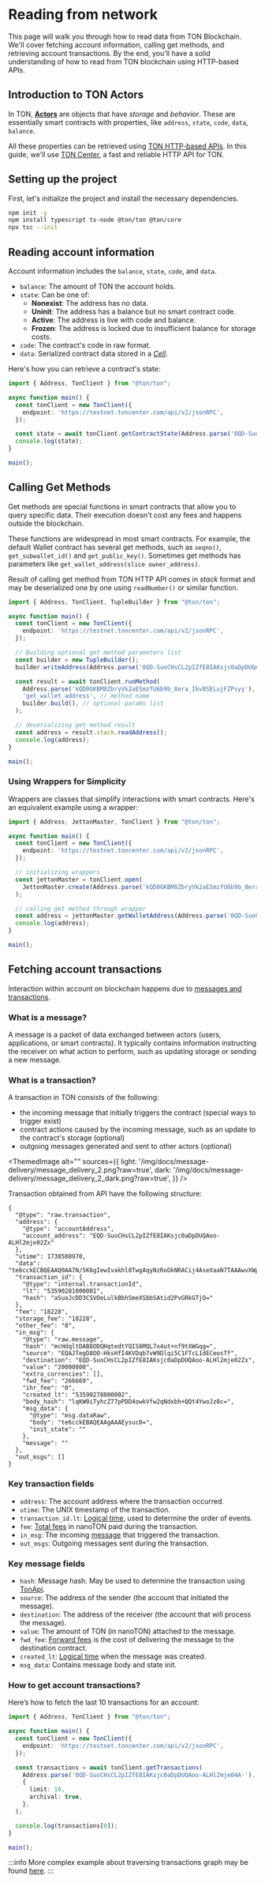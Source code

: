 
# Reading from network

This page will walk you through how to read data from TON Blockchain. We'll cover fetching account information, calling get methods, and retrieving account transactions. By the end, you'll have a solid understanding of how to read from TON blockchain using HTTP-based APIs.


## Introduction to TON Actors

In TON, [**Actors**](/v3/concepts/dive-into-ton/ton-blockchain/blockchain-of-blockchains#single-actor/) are objects that have *storage* and *behavior*. These are essentially smart contracts with properties, like `address`, `state`, `code`, `data`, `balance`.

All these properties can be retrieved using [TON HTTP-based APIs](/v3/guidelines/dapps/apis-sdks/ton-http-apis/). In this guide, we'll use [TON Center](https://toncenter.com/), a fast and reliable HTTP API for TON.

## Setting up the project

First, let's initialize the project and install the necessary dependencies.

```bash
npm init -y
npm install typescript ts-node @ton/ton @ton/core
npx tsc --init
```

## Reading account information

Account information includes the `balance`, `state`, `code`, and `data`.
- `balance`: The amount of TON the account holds.
- `state`: Can be one of:
  - **Nonexist**: The address has no data.
  - **Uninit**: The address has a balance but no smart contract code.
  - **Active**: The address is live with code and balance.
  - **Frozen**: The address is locked due to insufficient balance for storage costs.
- `code`: The contract's code in raw format.
- `data`: Serialized contract data stored in a [*Cell*](/v3/concepts/dive-into-ton/ton-blockchain/cells-as-data-storage/).

Here's how you can retrieve a contract's state:

```typescript
import { Address, TonClient } from "@ton/ton";

async function main() {
  const tonClient = new TonClient({
    endpoint: 'https://testnet.toncenter.com/api/v2/jsonRPC',
  });

  const state = await tonClient.getContractState(Address.parse('0QD-SuoCHsCL2pIZfE8IAKsjc0aDpDUQAoo-ALHl2mje04A-')); // Replace with any address
  console.log(state);
}

main();
```

## Calling Get Methods

Get methods are special functions in smart contracts that allow you to query specific data. Their execution doesn't cost any fees and happens outside the blockchain.

These functions are widespread in most smart contracts. For example, the default Wallet contract has several get methods, such as `seqno()`, `get_subwallet_id()` and `get_public_key()`. Sometimes get methods has parameters like `get_wallet_address(slice owner_address)`.

Result of calling get method from TON HTTP API comes in *stack* format and may be deserialized one by one using `readNumber()` or similar function.

```typescript
import { Address, TonClient, TupleBuilder } from "@ton/ton";

async function main() {
  const tonClient = new TonClient({
    endpoint: 'https://testnet.toncenter.com/api/v2/jsonRPC',
  });

  // Building optional get method parameters list
  const builder = new TupleBuilder();
  builder.writeAddress(Address.parse('0QD-SuoCHsCL2pIZfE8IAKsjc0aDpDUQAoo-ALHl2mje04A-'));

  const result = await tonClient.runMethod(
    Address.parse('kQD0GKBM8ZbryVk2aESmzfU6b9b_8era_IkvBSELujFZPsyy'), // address to call get method on
    'get_wallet_address', // method name
    builder.build(), // optional params list
  );

  // deserializing get method result
  const address = result.stack.readAddress();
  console.log(address);
}

main();
```

### Using Wrappers for Simplicity

Wrappers are classes that simplify interactions with smart contracts. Here's an equivalent example using a wrapper:

```typescript
import { Address, JettonMaster, TonClient } from "@ton/ton";

async function main() {
  const tonClient = new TonClient({
    endpoint: 'https://testnet.toncenter.com/api/v2/jsonRPC',
  });

  // initializing wrappers
  const jettonMaster = tonClient.open(
    JettonMaster.create(Address.parse('kQD0GKBM8ZbryVk2aESmzfU6b9b_8era_IkvBSELujFZPsyy')),
  );

  // calling get method through wrapper
  const address = jettonMaster.getWalletAddress(Address.parse('0QD-SuoCHsCL2pIZfE8IAKsjc0aDpDUQAoo-ALHl2mje04A-'));
  console.log(address);
}

main();
```

## Fetching account transactions

Interaction within account on blockchain happens due to [messages and transactions](/v3/documentation/smart-contracts/message-management/messages-and-transactions/).

### What is a message?

A message is a packet of data exchanged between actors (users, applications, or smart contracts). It typically contains information instructing the receiver on what action to perform, such as updating storage or sending a new message.

<div class="text--center">
  <ThemedImage
    alt=""
    sources={{
      light: '/img/docs/message-delivery/message_delivery_1.png?raw=true',
      dark: '/img/docs/message-delivery/message_delivery_1_dark.png?raw=true',
    }}
  />
</div>

### What is a transaction?

A transaction in TON consists of the following:
- the incoming message that initially triggers the contract (special ways to trigger exist)
- contract actions caused by the incoming message, such as an update to the contract's storage (optional)
- outgoing messages generated and sent to other actors (optional)

<ThemedImage
  alt=""
  sources={{
    light: '/img/docs/message-delivery/message_delivery_2.png?raw=true',
    dark: '/img/docs/message-delivery/message_delivery_2_dark.png?raw=true',
  }}
/>

Transaction obtained from API have the following structure:

```json5
{
  "@type": "raw.transaction",
  "address": {
    "@type": "accountAddress",
    "account_address": "EQD-SuoCHsCL2pIZfE8IAKsjc0aDpDUQAoo-ALHl2mje02Zx"
  },
  "utime": 1738588970,
  "data": "te6cckECBQEAAQ0AA7N/5K6gIewIvakhl8TwgAqyNzRoOkNRACij4AseXaaN7TAAAwvXWplEGUxUumyZOd7nfS5XY7vYQNT7h0NS7Pyez2KO7FVUqsxAAAMAgMG35BZ6DDKgAABI5ogBAgMBAaAEAIJyet2gvih177CPvdmM1xFlH1U76NhPr2Xr2IiEi9p8itebOwMmU6dJdg5mVAR8cxecbiPC+xwdchGbAu4LPdmYxwATDJHNCQBMS0ABIACxSAASm9AH4cd8PJYO+RwUqHU33et6HLVFyFqKm4Xq6IE9RQA/krqAh7Ai9qSGXxPCACrI3NGg6Q1EAKKPgCx5dpo3tNAExLQABggjWgAAYXrq95sEz0GGRkAq6EOl",
  "transaction_id": {
    "@type": "internal.transactionId",
    "lt": "53590281000001",
    "hash": "aSuaJcDD3CSVOeLulkBbhSmeXSbbSAtid2PvGRkGTjQ="
  },
  "fee": "18228",
  "storage_fee": "18228",
  "other_fee": "0",
  "in_msg": {
    "@type": "raw.message",
    "hash": "mcHdqltDAB8ODQHqtedtYQIS6MQL7x4ut+nf9tXWGqg=",
    "source": "EQAJTegD8OO-HksHfI4KVDqb7vW9Dlqi5C1FTcL1dECeosTf",
    "destination": "EQD-SuoCHsCL2pIZfE8IAKsjc0aDpDUQAoo-ALHl2mje02Zx",
    "value": "20000000",
    "extra_currencies": [],
    "fwd_fee": "266669",
    "ihr_fee": "0",
    "created_lt": "53590278000002",
    "body_hash": "lqKW0iTyhcZ77pPDD4owkVfw2qNdxbh+QQt4YwoJz8c=",
    "msg_data": {
      "@type": "msg.dataRaw",
      "body": "te6cckEBAQEAAgAAAEysuc0=",
      "init_state": ""
    },
    "message": ""
  },
  "out_msgs": []
}
```

### Key transaction fields

- `address`: The account address where the transaction occurred.
- `utime`: The UNIX timestamp of the transaction.
- `transaction_id.lt`: [Logical time](/v3/documentation/smart-contracts/message-management/messages-and-transactions/#what-is-a-logical-time/), used to determine the order of events.
- `fee`: [Total fees](/v3/documentation/smart-contracts/transaction-fees/fees/) in nanoTON paid during the transaction.
- `in_msg`: The incoming [message](/v3/documentation/smart-contracts/message-management/messages-and-transactions#what-is-a-message/) that triggered the transaction.
- `out_msgs`: Outgoing messages sent during the transaction.

### Key message fields

- `hash`: Message hash. May be used to determine the transaction using [TonApi](https://tonapi.io/api-v2#operations-Blockchain-getBlockchainTransaction).
- `source`: The address of the sender (the account that initiated the message).
- `destination`: The address of the receiver (the account that will process the message).
- `value`: The amount of TON (in nanoTON) attached to the message.
- `fwd_fee`: [Forward fees](https://docs.ton.org/v3/documentation/smart-contracts/transaction-fees/forward-fees/) is the cost of delivering the message to the destination contract.
- `created_lt`: [Logical time](/v3/documentation/smart-contracts/message-management/messages-and-transactions/#what-is-a-logical-time/) when the message was created.
- `msg_data`: Contains message body and state init.


### How to get account transactions?

Here’s how to fetch the last 10 transactions for an account:

```typescript
import { Address, TonClient } from "@ton/ton";

async function main() {
  const tonClient = new TonClient({
    endpoint: 'https://testnet.toncenter.com/api/v2/jsonRPC',
  });

  const transactions = await tonClient.getTransactions(
    Address.parse('0QD-SuoCHsCL2pIZfE8IAKsjc0aDpDUQAoo-ALHl2mje04A-'), // Address to fetch transactions
    {
      limit: 10,
      archival: true,
    },
  );

  console.log(transactions[0]);
}

main();
```

:::info
More complex example about traversing transactions graph may be found [here](https://docs.ton.org/v3/guidelines/dapps/asset-processing/payments-processing/#retrieve-incomingoutgoing-transactions).
:::

